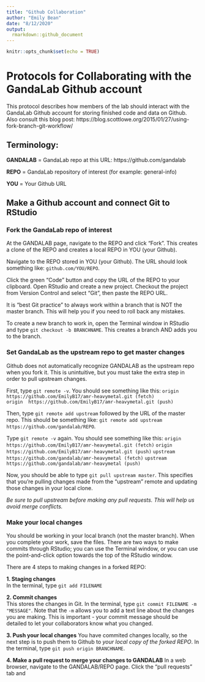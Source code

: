 ```yaml
---
title: "Github Collaboration"
author: "Emily Bean"
date: "8/12/2020"
output: 
  rmarkdown::github_document
---
```


```r
knitr::opts_chunk$set(echo = TRUE)
```

# Protocols for Collaborating with the GandaLab Github account

This protocol describes how members of the lab should interact with the GandaLab Github account for storing finished code and data on Github. Also consult this blog post: https://blog.scottlowe.org/2015/01/27/using-fork-branch-git-workflow/

## Terminology:  

**GANDALAB** = GandaLab repo at this URL: https://github.com/gandalab  

**REPO** = GandaLab repository of interest (for example: general-info)  

**YOU** = Your Github URL

## Make a Github account and connect Git to RStudio

### Fork the GandaLab repo of interest
At the GANDALAB page, navigate to the REPO and click “Fork”. This creates a clone of the REPO and creates a local REPO in YOU (your Github). 

Navigate to the REPO stored in YOU (your Github). The URL should look something like: `github.com/YOU/REPO`.

Click the green “Code” button and copy the URL of the REPO to your clipboard. Open RStudio and create a new project. Checkout the project from Version Control and select “Git”, then paste the REPO URL. 

It is “best Git practice” to always work within a branch that is NOT the master branch. This will help you if you need to roll back any mistakes. 

To create a new branch to work in, open the Terminal window in RStudio and type `git checkout -b BRANCHNAME`. This creates a branch AND adds you to the branch.

### Set GandaLab as the upstream repo to get master changes  

Github does not automatically recognize GANDALAB as the upstream repo when you fork it. This is unintuitive, but you must take the extra step in order to pull upstream changes.

First, type `git remote -v`. You should see something like this: 
`origin  https://github.com/EmilyB17/amr-heavymetal.git (fetch)`  
`origin  https://github.com/EmilyB17/amr-heavymetal.git (push)`

Then, type `git remote add upstream` followed by the URL of the master repo. This should be something like: `git remote add upstream https://github.com/gandalab/REPO`.

Type `git remote -v` again. You should see something like this: 
`origin  https://github.com/EmilyB17/amr-heavymetal.git (fetch)`
`origin  https://github.com/EmilyB17/amr-heavymetal.git (push)`
`upstream        https://github.com/gandalab/amr-heavymetal (fetch)`
`upstream        https://github.com/gandalab/amr-heavymetal (push)`

Now, you should be able to type `git pull upstream master`. This specifies that you’re pulling changes made from the “upstream” remote and updating those changes in your local clone.

*Be sure to pull upstream before making any pull requests. This will help us avoid merge conflicts.*

### Make your local changes

You should be working in your local branch (not the master branch). When you complete your work, save the files. There are two ways to make commits through RStudio; you can use the Terminal window, or you can use the point-and-click option towards the top of the RStudio window.

There are 4 steps to making changes in a forked REPO:

**1. Staging changes**  
In the terminal, type `git add FILENAME`

**2. Commit changes**  
This stores the changes in Git. In the terminal, type `git commit FILENAME -m "MESSAGE"`. Note that the `-m` allows you to add a text line about the changes you are making. This is important - your commit message should be detailed to let your collaborators know what you changed.

**3. Push your local changes** 
You have commited changes locally, so the next step is to push them to Github to *your local copy of the forked REPO*. In the terminal, type `git push origin BRANCHNAME`. 

**4. Make a pull request to merge your changes to GANDALAB**
In a web browser, navigate to the GANDALAB/REPO page. Click the "pull requests" tab and 
